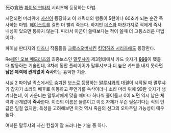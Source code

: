 死の宣告
[[파이널 판타지]] 시리즈에 등장하는 마법.

시전되면 머리위에 [[사신]]이 등장하고 이 캐릭터의 행동이 5턴이나 60초가 되는 순간 즉사하는 마법. [[헤이스트]]를 걸면 더 빨리 죽는다. 하지만 [[데스]]와 마찬가지로 적에게 즉사 내성이 있으면 통하지 않는다. 따라서 아군이 쓸때보다는 적이 쓸때 더 고통스러운 마법이다.

파이널 판타지와 [[디즈니]] 작품들을 [[크로스오버]]시킨 [[킹덤하츠 시리즈]]에도 등장한다. 

Re[[체인 오브 메모리즈]]의 최종보스인 [[말루샤]]가 제3형태에서 카드 숫자가 '''[[666]]'''이 됐을 때 발동하는 기술인데, 3차례 동안 플레이어가 말루샤보다 더 높은 카드를 내지 못하면 '''남은 체력에 관계없이 즉사'''하는 흉악한 기술.

사실 2 파이널 믹스에서도 숨겨진 보스로 등장하는 [[말루샤]]와의 대결이 시작될 때 말루샤가 갑자기 소라의 배후로 이동하고 무언가를 속삭이더니 소라 머리 위에 99란 숫자가 생겨나는데, 이 카운터는 말루샤에게 맞을 때마다 하나씩 줄어들고 0이 되면 역시 남은 체력과 관계없이 '''즉사'''한다. 이것의 이름은 물론이고 이것 자체가 무슨 필살기다는 식의 언급은 일절 없지만, 특성을 고려해보면 이것 역시 죽음의 선고의 오마주일 가능성이 매우 높다.

여하튼 말루샤의 사신 컨셉이 잘 드러나는 기술 중 하나.

